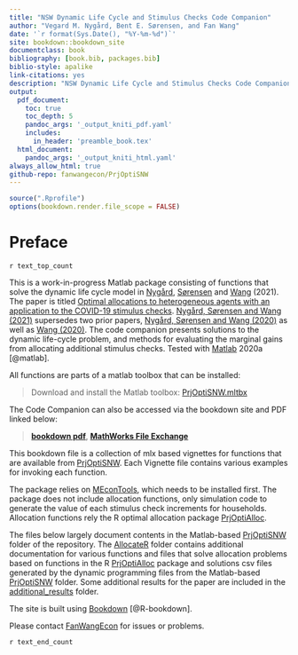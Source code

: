 ```yaml
---
title: "NSW Dynamic Life Cycle and Stimulus Checks Code Companion"
author: "Vegard M. Nygård, Bent E. Sørensen, and Fan Wang"
date: '`r format(Sys.Date(), "%Y-%m-%d")`'
site: bookdown::bookdown_site
documentclass: book
bibliography: [book.bib, packages.bib]
biblio-style: apalike
link-citations: yes
description: "NSW Dynamic Life Cycle and Stimulus Checks Code Companion"
output:
  pdf_document:
    toc: true
    toc_depth: 5
    pandoc_args: '_output_kniti_pdf.yaml'
    includes:
      in_header: 'preamble_book.tex'
  html_document:
    pandoc_args: '_output_kniti_html.yaml'
always_allow_html: true
github-repo: fanwangecon/PrjOptiSNW
---
```


```r
source(".Rprofile")
options(bookdown.render.file_scope = FALSE)
```

# Preface {-}

`r text_top_count`

This is a work-in-progress Matlab package consisting of functions that solve the dynamic life cycle model in [Nygård](https://sites.google.com/site/vegardmokleivnygaard/), [Sørensen](https://uh.edu/~bsorense/) and [Wang](https://fanwangecon.github.io/) (2021). The paper is titled [Optimal allocations to heterogeneous agents with an application to the COVID-19 stimulus checks](https://papers.ssrn.com/sol3/papers.cfm?abstract_id=3839890). [Nygård, Sørensen and Wang (2021)](https://papers.ssrn.com/sol3/papers.cfm?abstract_id=3839890) supersedes two prior papers, [Nygård, Sørensen and Wang (2020)](https://papers.ssrn.com/sol3/papers.cfm?abstract_id=3691091) as well as [Wang (2020)](https://papers.ssrn.com/sol3/papers.cfm?abstract_id=3547706). The code companion presents solutions to the dynamic life-cycle problem, and methods for evaluating the marginal gains from allocating additional stimulus checks. Tested with [Matlab](https://www.mathworks.com/products/matlab.html) 2020a [@matlab].

All functions are parts of a matlab toolbox that can be installed:

> Download and install the Matlab toolbox: [PrjOptiSNW.mltbx](https://github.com/FanWangEcon/PrjOptiSNW/blob/master/PrjOptiSNW.mltbx)

The Code Companion can also be accessed via the bookdown site and PDF linked below:

> [**bookdown pdf**](https://fanwangecon.github.io/PrjOptiSNW/bookdown/NSW-Dynamic-Life-Cycle-and-Stimulus-Checks-Code-Companion.pdf), [**MathWorks File Exchange**](https://www.mathworks.com/matlabcentral/fileexchange/80164-prjoptisnw)

This bookdown file is a collection of mlx based vignettes for functions that are available from [PrjOptiSNW](https://github.com/FanWangEcon/PrjOptiSNW). Each Vignette file contains various examples for invoking each function.

The package relies on [MEconTools](https://fanwangecon.github.io/MEconTools/), which needs to be installed first. The package does not include allocation functions, only simulation code to generate the value of each stimulus check increments for households. Allocation functions rely the R optimal allocation package [PrjOptiAlloc](https://fanwangecon.github.io/PrjOptiAlloc).

The files below largely document contents in the Matlab-based [PrjOptiSNW](https://github.com/FanWangEcon/PrjOptiSNW/tree/master/PrjOptiSNW) folder of the repository. The [AllocateR](https://github.com/FanWangEcon/PrjOptiSNW/tree/master/AllocateR) folder contains additional documentation for various functions and files that solve allocation problems based on functions in the R [PrjOptiAlloc](https://fanwangecon.github.io/PrjOptiAlloc) package and solutions csv files generated by the dynamic programming files from the Matlab-based [PrjOptiSNW](https://github.com/FanWangEcon/PrjOptiSNW/tree/master/PrjOptiSNW) folder. Some additional results for the paper are included in the [additional_results](https://github.com/FanWangEcon/PrjOptiSNW/tree/master/AllocateR/additional_results) folder.

The site is built using [Bookdown](https://bookdown.org/) [@R-bookdown].

Please contact [FanWangEcon](https://fanwangecon.github.io/) for issues or problems.

`r text_end_count`
